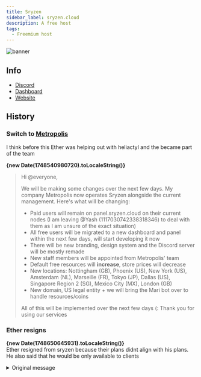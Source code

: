 ```yaml
---
title: Sryzen
sidebar_label: sryzen.cloud
description: A free host 
tags:
  - Freemium host
---
```


![banner](https://summerhosts.github.io/media/sryzen/metropolis.png)

## Info
* [Discord](https://discord.gg/hVgbfeAb)
* [Dashboard](https://my.sryzen.cloud/)
* [Website](https://sryzen.cloud/)

## History
### Switch to [Metropolis](../Companies/Metropolis.md)
I think before this Ether was helping out with heliactyl and the became part of the team

**{new Date(1748540980720).toLocaleString()}**  
>Hi @everyone,
>
>We will be making some changes over the next few days. My company Metropolis now operates Sryzen alongside the current management. Here's what will be changing:
>
>- Paid users will remain on panel.sryzen.cloud on their current nodes (I am leaving @Yash (1117030742338318346) to deal with them as I am unsure of the exact situation)
>- All free users will be migrated to a new dashboard and panel within the next few days, will start developing it now
>- There will be new branding, design system and the Discord server will be mostly remade
>- New staff members will be appointed from Metropolis' team
>- Default free resources will **increase**, store prices will decrease
>- New locations: Nottingham (GB), Phoenix (US), New York (US), Amsterdam (NL), Marseille (FR), Tokyo (JP), Dallas (US), Singapore Region 2 (SG), Mexico City (MX), London (GB)
>- New domain, US legal entity + we will bring the Mari bot over to handle resources/coins
>
>All of this will be implemented over the next few days (: Thank you for using our services
>

### Ether resigns
**{new Date(1748650645931).toLocaleString()}**  
Ether resigned from sryzen because their plans didnt align with his plans. He also said that he would be only available to clients
<details>
<summary>Original message</summary>

>hello again people
>
>resigned from sryzen as they didn't align with my plans very well. if you're still there, feel free to leave as it's not a host by me i know you all tend to like hosts by me
>
>i will be making my leave from any public appearance and will only really be available for clients so this is probably the last thing you'll hear from me 🤣 
>
>not sure what metropolis will do as of right now but it will exist eventually
>
>if any of you want contact with me, such is available via one of the 7 buttons on my site
>
>thank you
>
>

</details>